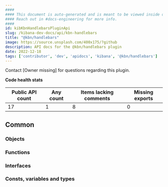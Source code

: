 ```yaml
---
####
#### This document is auto-generated and is meant to be viewed inside our experimental, new docs system.
#### Reach out in #docs-engineering for more info.
####
id: kibKbnHandlebarsPluginApi
slug: /kibana-dev-docs/api/kbn-handlebars
title: "@kbn/handlebars"
image: https://source.unsplash.com/400x175/?github
description: API docs for the @kbn/handlebars plugin
date: 2022-12-18
tags: ['contributor', 'dev', 'apidocs', 'kibana', '@kbn/handlebars']
---
```




Contact [Owner missing] for questions regarding this plugin.

**Code health stats**

| Public API count  | Any count | Items lacking comments | Missing exports |
|-------------------|-----------|------------------------|-----------------|
| 17 | 1 | 8 | 0 |

## Common

### Objects
<DocDefinitionList data={kbnHandlebarsObj.common.objects}/>

### Functions
<DocDefinitionList data={kbnHandlebarsObj.common.functions}/>

### Interfaces
<DocDefinitionList data={kbnHandlebarsObj.common.interfaces}/>

### Consts, variables and types
<DocDefinitionList data={kbnHandlebarsObj.common.misc}/>


